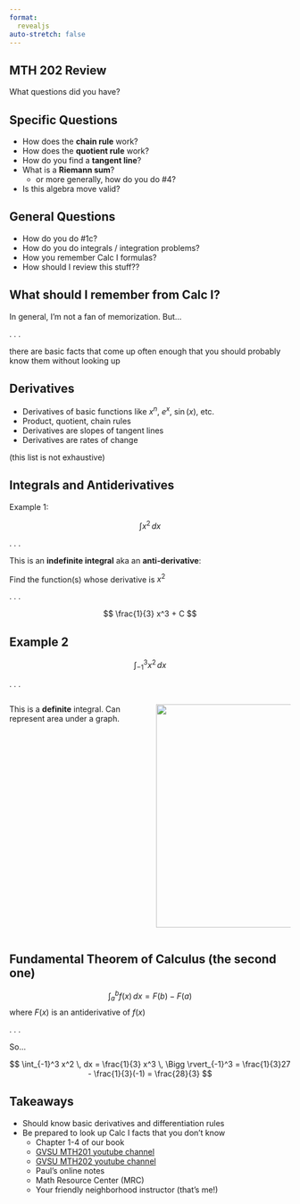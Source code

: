 ```yaml
---
format: 
  revealjs
auto-stretch: false
---
```


## MTH 202 Review

What questions did you have?

## Specific Questions

-   How does the **chain rule** work?
-   How does the **quotient rule** work?
-   How do you find a **tangent line**?
-   What is a **Riemann sum**?
    -   or more generally, how do you do #4?
-   Is this algebra move valid?

## General Questions

-   How do you do #1c?
-   How do you do integrals / integration problems?
-   How you remember Calc I formulas?
-   How should I review this stuff??

## What should I remember from Calc I?

In general, I'm not a fan of memorization. But...

. . .

there are basic facts that come up often enough that you should probably know them without looking up

## Derivatives

-   Derivatives of basic functions like $x^n$, $e^x$, $\sin(x)$, etc.
-   Product, quotient, chain rules
-   Derivatives are slopes of tangent lines
-   Derivatives are rates of change

(this list is not exhaustive)

## Integrals and Antiderivatives

Example 1:

$$
\int x^2 \, dx
$$

. . .

This is an **indefinite integral** aka an **anti-derivative**:

Find the function(s) whose derivative is $x^2$

. . .

$$ 
\frac{1}{3} x^3 + C 
$$


## Example 2

$$
\int_{-1}^3 x^2 \, dx
$$

. . .


::: columns

::: {.column width="50%"} 

This is a **definite** integral. Can represent area under a graph.

:::

::: {.column width="50%"} 

![](./area.png){.absolute right="0" width="400"}

::: 

:::


## Fundamental Theorem of Calculus (the second one)



$$
\int_a^b f(x) \, dx = F(b) - F(a)
$$ where $F(x)$ is an antiderivative of $f(x)$

. . . 

So... 

$$
\int_{-1}^3 x^2 \, dx = \frac{1}{3} x^3 \, \Bigg \rvert_{-1}^3 = \frac{1}{3}27 - \frac{1}{3}(-1) = \frac{28}{3}
$$



## Takeaways

-   Should know basic derivatives and differentiation rules
-   Be prepared to look up Calc I facts that you don't know
    -   Chapter 1-4 of our book
    -   [GVSU MTH201 youtube channel](https://youtube.com/playlist?list=PL9bIjQJDwfGuXQHuS5Jkmum_CFILoCZX-&si=SDZzwK-D98f46RTI)
    -   [GVSU MTH202 youtube channel](https://youtube.com/playlist?list=PL9bIjQJDwfGtewW75Nw7PnGNSkfqwAm3v&si=S6rqTypEbChf3K2T)
    -   Paul's online notes
    -   Math Resource Center (MRC)
    -   Your friendly neighborhood instructor (that's me!)
